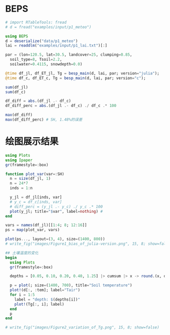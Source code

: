 # BEPS

```julia
# import RTableTools: fread
# d = fread("examples/input/p1_meteo")
```

```julia
using BEPS
d = deserialize("data/p1_meteo")
lai = readdlm("examples/input/p1_lai.txt")[:]

par = (lon=120.5, lat=30.5, landcover=25, clumping=0.85,
  soil_type=8, Tsoil=2.2,
  soilwater=0.4115, snowdepth=0.0)
```

```julia
@time df_jl, df_ET_jl, Tg = besp_main(d, lai, par; version="julia");
@time df_c, df_ET_c, Tg = besp_main(d, lai, par; version="c");

sum(df_jl)
sum(df_c)

df_diff = abs.(df_jl .- df_c)
df_diff_perc = abs.(df_jl .- df_c) ./ df_c .* 100

max(df_diff)
max(df_diff_perc) # SH, 1.48%的误差
```

# 绘图展示结果

```julia
using Plots
using Ipaper
gr(framestyle=:box)

function plot_var(var=:SH)
  n = size(df_jl, 1)
  n = 24*7
  inds = 1:n

  y_jl = df_jl[inds, var]
  # y_c = df_c[inds, var]
  # diff_perc = (y_jl .- y_c) ./ y_c .* 100
  plot(y_jl; title="$var", label=nothing) # 
end

vars = names(df_jl)[[1:4; 8; 12:16]]
ps = map(plot_var, vars)

plot(ps..., layout=(3, 4), size=(1400, 800))
# write_fig("images/Figure1_bias_of_julia-version.png", 15, 8; show=false)
```


```julia
## 土壤温度的变化
begin
  using Plots
  gr(framestyle=:box)

  depths = [0.05, 0.10, 0.20, 0.40, 1.25] |> cumsum |> x -> round.(x, digits=4)

  p = plot(; size=(1400, 700), title="Soil temperature")
  plot!(d[:, :tem]; label="Tair")
  for i = 1:5
    label = "depth: $(depths[i])"
    plot!(Tg[:, i]; label)
  end
  p
end

# write_fig("images/Figure2_variation_of_Tg.png", 15, 8; show=false)
```
